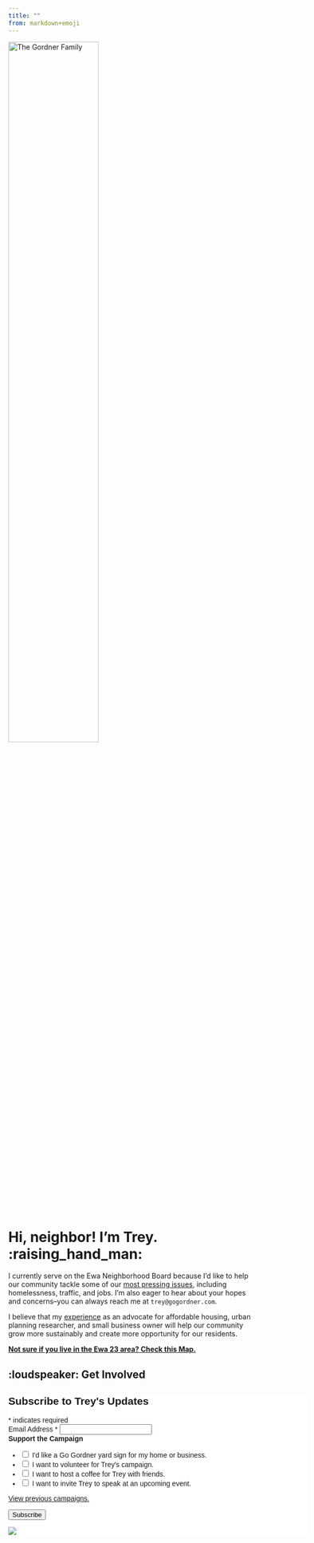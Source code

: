 ```yaml
---
title: ""
from: markdown+emoji
---
```


<img src = "gordner_family.jpg" alt = "The Gordner Family" width = "60%"
height = "60%">

# Hi, neighbor! I'm Trey. :raising_hand_man:
I currently serve on the Ewa Neighborhood Board because I'd like to help our community tackle some of our [most pressing issues](priorities.qmd), including homelessness, traffic, and jobs. I'm also eager to hear about your hopes and concerns--you can always reach me at `trey@gogordner.com`. 

I believe that my [experience](experience.qmd) as an advocate for affordable housing, urban planning researcher, and small business owner will help our community grow more sustainably and create more opportunity for our residents.

[**Not sure if you live in the Ewa 23 area? Check this Map.**](https://www.honolulu.gov/rep/site/nco/maps/23_Ewa.jpg)

## :loudspeaker: Get Involved
```{=html}
<!-- Begin Mailchimp Signup Form -->
<link href="//cdn-images.mailchimp.com/embedcode/classic-071822.css" rel="stylesheet" type="text/css">
<style type="text/css">
	#mc_embed_signup{background:#fff; clear:left; font:14px Helvetica,Arial,sans-serif;  width:600px;}
	/* Add your own Mailchimp form style overrides in your site stylesheet or in this style block.
	   We recommend moving this block and the preceding CSS link to the HEAD of your HTML file. */
</style>
<div id="mc_embed_signup">
    <form action="https://gogordner.us21.list-manage.com/subscribe/post?u=6d957dfb96d1d8a4d32afaf95&amp;id=fa0c0882b7&amp;f_id=00ae94e1f0" method="post" id="mc-embedded-subscribe-form" name="mc-embedded-subscribe-form" class="validate" target="_blank" novalidate>
        <div id="mc_embed_signup_scroll">
        <h2>Subscribe to Trey's Updates</h2>
        <div class="indicates-required"><span class="asterisk">*</span> indicates required</div>
<div class="mc-field-group">
	<label for="mce-EMAIL">Email Address  <span class="asterisk">*</span>
</label>
	<input type="email" value="" name="EMAIL" class="required email" id="mce-EMAIL" required>
	<span id="mce-EMAIL-HELPERTEXT" class="helper_text"></span>
</div>
<div class="mc-field-group input-group">
    <strong>Support the Campaign</strong>
    <ul><li>
    <input type="checkbox" value="1" name="group[633][1]" id="mce-group[633]-633-0">
    <label for="mce-group[633]-633-0">I'd like a Go Gordner yard sign for my home or business.</label>
</li>
<li>
    <input type="checkbox" value="2" name="group[633][2]" id="mce-group[633]-633-1">
    <label for="mce-group[633]-633-1">I want to volunteer for Trey's campaign.</label>
</li>
<li>
    <input type="checkbox" value="4" name="group[633][4]" id="mce-group[633]-633-2">
    <label for="mce-group[633]-633-2">I want to host a coffee for Trey with friends.</label>
</li>
<li>
    <input type="checkbox" value="8" name="group[633][8]" id="mce-group[633]-633-3">
    <label for="mce-group[633]-633-3">I want to invite Trey to speak at an upcoming event.</label>
</li>
</ul>
    <span id="mce-group[633]-HELPERTEXT" class="helper_text"></span>
</div>
<p><a href="https://us21.campaign-archive.com/home/?u=6d957dfb96d1d8a4d32afaf95&id=fa0c0882b7" title="View previous campaigns">View previous campaigns.</a></p>
	<div id="mce-responses" class="clear foot">
		<div class="response" id="mce-error-response" style="display:none"></div>
		<div class="response" id="mce-success-response" style="display:none"></div>
	</div>    <!-- real people should not fill this in and expect good things - do not remove this or risk form bot signups-->
    <div style="position: absolute; left: -5000px;" aria-hidden="true"><input type="text" name="b_6d957dfb96d1d8a4d32afaf95_fa0c0882b7" tabindex="-1" value=""></div>
        <div class="optionalParent">
            <div class="clear foot">
                <input type="submit" value="Subscribe" name="subscribe" id="mc-embedded-subscribe" class="button">
                <p class="brandingLogo"><a href="http://eepurl.com/inA_4k" title="Mailchimp - email marketing made easy and fun"><img src="https://eep.io/mc-cdn-images/template_images/branding_logo_text_dark_dtp.svg"></a></p>
            </div>
        </div>
    </div>
</form>
</div>
<script type='text/javascript' src='//s3.amazonaws.com/downloads.mailchimp.com/js/mc-validate.js'></script><script type='text/javascript'>(function($) {window.fnames = new Array(); window.ftypes = new Array();fnames[0]='EMAIL';ftypes[0]='email';fnames[1]='FNAME';ftypes[1]='text';fnames[2]='LNAME';ftypes[2]='text';fnames[3]='ADDRESS';ftypes[3]='address';fnames[4]='PHONE';ftypes[4]='phone';fnames[5]='BIRTHDAY';ftypes[5]='birthday';}(jQuery));var $mcj = jQuery.noConflict(true);</script>
<!--End mc_embed_signup-->
```